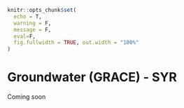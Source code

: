 ```{r}
knitr::opts_chunk$set(
  echo = T,
  warning = F,
  message = F,
  eval=F,
  fig.fullwidth = TRUE, out.width = "100%"
)
```

# Groundwater (GRACE) - SYR

Coming soon
